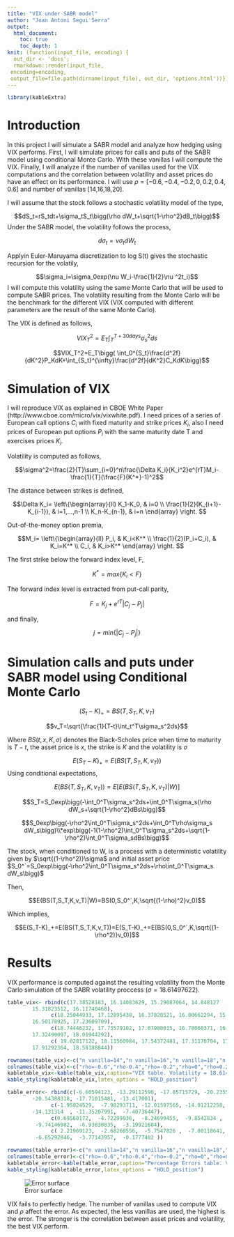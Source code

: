 ```yaml
---
title: "VIX under SABR model"
author: "Joan Antoni Segui Serra"
output:
  html_document:
    toc: true
    toc_depth: 1
knit: (function(input_file, encoding) {
  out_dir <- 'docs';
  rmarkdown::render(input_file,
 encoding=encoding,
 output_file=file.path(dirname(input_file), out_dir, 'options.html'))})
---
```



```r
library(kableExtra)
```


# Introduction

In this project I will simulate a SABR model and analyze how hedging using VIX performs. First, I will simulate prices for calls and puts of the SABR model using conditional Monte Carlo. With these vanillas I will compute the VIX. Finally, I will analyze if the number of vanillas used for the VIX computations and the correlation between volatility and asset prices do have an effect on its performance. I will use $\rho=[-0.6,-0.4,-0.2,0,0.2,0.4,0.6]$ and number of vanillas [14,16,18,20]. 

I will assume that the stock follows a stochastic volatility model of the type,

$$dS_t=rS_tdt+\sigma_tS_t\bigg(\rho dW_t+\sqrt{1-\rho^2}dB_t\bigg)$$
Under the SABR model, the volatility follows the process,

$$d\sigma_t=\nu\sigma_tdW_t$$

Applyin Euler-Maruyama discretization to log S(t) gives the stochastic recursion for the volatily,

$$\sigma_i=\sigma_0exp(\nu W_i-\frac{1}{2}\nu ^2t_i)$$
I will compute this volatility using the same Monte Carlo that will be used to compute SABR prices. The volatility resulting from the Monte Carlo will be the benchmark for the different VIX (VIX computed with different parameters are the result of the same Monte Carlo). 


The VIX is defined as follows, 

$$VIX_T^2=E_T\int_T^{T+30days}\sigma_s^2ds$$


$$VIX_T^2=E_T\bigg( \int_0^{S_t}\frac{d^2f}{dK^2}P_KdK+\int_{S_t}^{\infty}\frac{d^2f}{dK^2}C_KdK\bigg)$$

# Simulation of VIX

I will reproduce VIX as explained in CBOE White Paper (http://www.cboe.com/micro/vix/vixwhite.pdf). I need prices of a series of European call options $C_i$ with fixed maturity and strike prices $K_i$, also I need prices of European put options $P_i$ with the same maturity date T and exercises prices $K_i$. 

Volatility is computed as follows,

$$\sigma^2=\frac{2}{T}\sum_{i=0}^n\frac{\Delta K_i}{K_i^2}e^{rT}M_i-\frac{1}{T}(\frac{F}{K^*}-1)^2$$

The distance between strikes is defined, 

$$\Delta K_i= \left\{\begin{array}{ll}
K_1-K_0,      & i=0 \\
\frac{1}{2}(K_{i+1}-K_{i-1}), & i=1,...,n-1 \\
K_n-K_{n-1},     & i=n
\end{array}
\right. $$


Out-of-the-money option premia,

$$M_i= \left\{\begin{array}{ll}
P_i,      & K_i<K^* \\
\frac{1}{2}(P_i+C_i), & K_i=K^* \\
C_i,     & K_i>K^*
\end{array}
\right. $$

The first strike below the forward index level, F,

$$K^*=max\{K_i<F\}$$

The forward index level is extracted from put-call parity,

$$F=K_j +e^{rT}|C_j-P_j|$$


and finally,

$$j=min\{|C_j-P_j|\}$$


# Simulation calls and puts under SABR model using Conditional Monte Carlo

$$(S_t-K)_+=BS(T,S_T,K,v_T)$$ 

$$v_T=\sqrt{\frac{1}{T-t}\int_t^T\sigma_s^2ds}$$


Where $BS(t,x,K,\sigma)$ denotes the Black-Scholes price when time to maturity is $T-t$, the asset price is $x$, the strike is $K$ and the volatility is $\sigma$

$$E(S_T-K)_+=E(BS(T,S_T,K,v_T))$$
 Using conditional expectations,
 
$$E(BS(T,S_T,K,v_T))=E[E(BS(T,S_T,K,v_T)|W)]$$


$$S_T=S_0exp\bigg(-\int_0^T\sigma_s^2ds+\int_0^T\sigma_s(\rho dW_s+\sqrt{1-\rho^2}dBs\bigg)$$

$$S_0exp\bigg(-\rho^2\int_0^T\sigma_s^2ds+\int_0^T\rho\sigma_s dW_s\bigg)\\*exp\bigg(-1(1-\rho^2)\int_0^T\sigma_s^2ds+\sqrt{1-\rho^2}\int_0^T\sigma_sdBs\bigg)$$

The stock, when conditioned to W, is a process with a deterministic volatility given by $\sqrt{(1-\rho^2)}\sigma$ and initial asset price $S_0^`=S_0exp\bigg(-\rho^2\int_0^T\sigma_s^2ds+\rho\int_0^T\sigma_s dW_s\bigg)$

Then, 

$$E(BS(T,S_T,K,v_T)|W)=BS(0,S_0^`,K,\sqrt{(1-\rho)^2}v_0)$$

Which implies,

$$E(S_T-K)_+=E(BS(T,S_T,K,v_T))=E(S_T-K)_+=E[BS(0,S_0^`,K,\sqrt{(1-\rho^2)}v_0)]$$

# Results


VIX performance is computed against the resulting volatility from the Monte Carlo simulation of the SABR volatility proccess ($\sigma=18.61497622$).

```r


table_vix<- rbind(c(17.38528183, 16.14083629, 15.29087064, 14.848127  , 14.79073726,
        15.31823512, 16.11740468),
              c(18.25044933, 17.12895438, 16.37820521, 16.00662294, 15.98443548,
        16.50178925, 17.23609709),
              c(18.74446232, 17.73579102, 17.07980015, 16.78060371, 16.80160393,
        17.32490097, 18.01944292),
              c( 19.02817122, 18.11560984, 17.54372481, 17.31170704, 17.37653517,
        17.91292364, 18.58188844))

rownames(table_vix)<-c("n vanilla=14","n vanilla=16","n vanilla=18","n vanilla=20")
colnames(table_vix)<-c("rho=-0.6","rho-0.4","rho=-0.2","rho=0","rho=0.2","rho=0.4","rho=0.6")
kabletable_vix<-kable(table_vix,caption="VIX table. Volatility = 18.61497622")
kable_styling(kabletable_vix,latex_options = "HOLD_position")

table_error<- rbind(c(-6.60594123, -13.29112596, -17.85715729, -20.23558437,
        -20.54388318, -17.71015481, -13.417001),
              c(-1.95824529,  -7.98293711, -12.01597565, -14.01212258,
        -14.131314  , -11.35207991,  -7.40736447),
              c(0.69560172,  -4.72299936,  -8.24699455,  -9.8542834 ,
         -9.74146982,  -6.93030835,  -3.19921604),
              c( 2.21969123,  -2.68260556,  -5.7547826 ,  -7.00118641,
         -6.65292846,  -3.77143957,  -0.1777482 ))

rownames(table_error)<-c("n vanilla=14","n vanilla=16","n vanilla=18","n vanilla=20")
colnames(table_error)<-c("rho=-0.6","rho-0.4","rho=-0.2","rho=0","rho=0.2","rho=0.4","rho=0.6")
kabletable_error<-kable(table_error,caption="Percentage Errors table. Volatility = 18.61497622")
kable_styling(kabletable_error,latex_options = "HOLD_position")
```


![Error surface](C:/Users/Jt_an/Google Drive/GSE - Finance/3 trim_/Options/Project/errors.png)




VIX fails to perfectly hedge. The number of vanillas used to compute VIX and $\rho$ affect the error. As expected, the less vanillas are used, the highest is the error. The stronger is the correlation between asset prices and volatility, the best VIX perform. 







